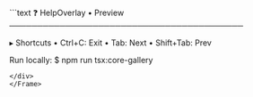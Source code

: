 <Frame>
<div style={{background:'#0f131a',border:'1px solid #1f2430',borderRadius:'8px' ,width:'100%',height:'100%',overflow:'hidden',boxShadow:'0 10px 30px rgba(0,0,0,.35)'}}>
```text
❓ HelpOverlay • Preview
──────────────────────────────────────────

  ▸ Shortcuts
     • Ctrl+C: Exit
     • Tab: Next
     • Shift+Tab: Prev

Run locally:
  $ npm run tsx:core-gallery
```
</div>
</Frame>

